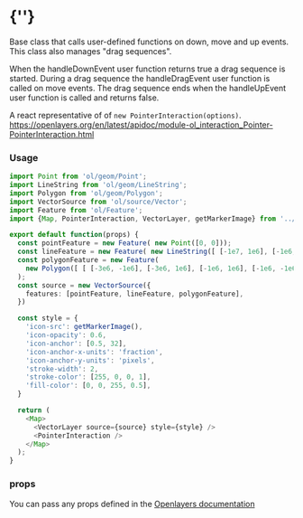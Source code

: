  
<Meta of={PointerInteractionStories} />
 
# {'<PointerInteraction />'}

Base class that calls user-defined functions on down, move and up events. 
This class also manages "drag sequences".

When the handleDownEvent user function returns true a drag sequence is started. 
During a drag sequence the handleDragEvent user function is called on move events.
The drag sequence ends when the handleUpEvent user function is called and returns false. 

A react representative of of `new PointerInteraction(options)`.  
https://openlayers.org/en/latest/apidoc/module-ol_interaction_Pointer-PointerInteraction.html

<Story of={PointerInteractionStories.Primary} />

### Usage
```typescript
import Point from 'ol/geom/Point';
import LineString from 'ol/geom/LineString';
import Polygon from 'ol/geom/Polygon';
import VectorSource from 'ol/source/Vector';
import Feature from 'ol/Feature';
import {Map, PointerInteraction, VectorLayer, getMarkerImage} from '../../../lib';

export default function(props) {
  const pointFeature = new Feature( new Point([0, 0]));
  const lineFeature = new Feature( new LineString([ [-1e7, 1e6], [-1e6, 3e6] ])) ;
  const polygonFeature = new Feature(
    new Polygon([ [ [-3e6, -1e6], [-3e6, 1e6], [-1e6, 1e6], [-1e6, -1e6], [-3e6, -1e6] ] ]),
  );
  const source = new VectorSource({
    features: [pointFeature, lineFeature, polygonFeature],
  })

  const style = {
    'icon-src': getMarkerImage(),
    'icon-opacity': 0.6,
    'icon-anchor': [0.5, 32],
    'icon-anchor-x-units': 'fraction',
    'icon-anchor-y-units': 'pixels',
    'stroke-width': 2,
    'stroke-color': [255, 0, 0, 1],
    'fill-color': [0, 0, 255, 0.5],
  }

  return (
    <Map>
      <VectorLayer source={source} style={style} />
      <PointerInteraction />
    </Map>
  );
}
```

### props

You can pass any props defined in the 
[Openlayers documentation](https://openlayers.org/en/latest/apidoc/module-ol_interaction_Pointer-PointerInteraction.html)
